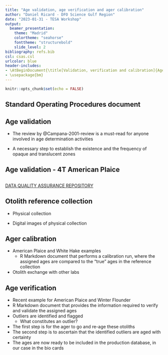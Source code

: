```yaml
---
title: "Age validation, age verification and ager calibration"
author: "Daniel Ricard - DFO Science Gulf Region"
date: "2023-01-31 - TESA Workshop"
output: 
  beamer_presentation:
    theme: "Madrid"
    colortheme: "seahorse"
    fonttheme: "structurebold"
    slide_level: 2
bibliography: refs.bib
csl: csas.csl
urlcolor: blue
header-includes:
- \AtBeginDocument{\title[Validation, verification and calibration]{Age validation, age verification and ager calibration}}
- \usepackage{bm}
---
```


```r
knitr::opts_chunk$set(echo = FALSE)
```

## Standard Operating Procedures document

\begin{columns}
\column{0.5\textwidth}
Our regional attempt at rescuing and formalising the available information about ageing procedures

\column{0.5\textwidth}
\begin{center}
  \includegraphics[width=1.0\textwidth]{SOP-cover.png}
\end{center}

\end{columns}


## Age validation

- The review by @Campana-2001-review is a must-read for anyone involved in age determination activities

- A necessary step to establish the existence and the frequency of opaque and translucent zones

## Age validation - 4T American Plaice

\begin{columns}
\column{0.5\textwidth}
A validation study usually involves a bomb radiocarbon assay

\column{0.5\textwidth}
\begin{center}
  \includegraphics[width=1.0\textwidth]{Morin-et-al-cover.png}
\end{center}

\end{columns}


## 

[DATA QUALITY ASSURANCE REPOSITORY](https://www.ices.dk/community/Pages/PGCCDBS-doc-repository.aspx)


## Otolith reference collection

- Physical collection

- Digital images of physical collection

## Ager calibration

- American Plaice and White Hake examples
  - R Markdown document that performs a calibration run, where the assigned ages are compared to the "true" ages in the reference collection

- Otolith exchange with other labs

## Age verification

- Recent example for American Plaice and Winter Flounder
- R Markdown document that provides the information required to verify and validate the assigned ages 
- Outliers are identified and flagged
  - What constitutes an outlier?
- The first step is for the ager to go and re-age these otoliths
- The second step is to ascertain that the identified outliers are aged with certainty
- The ages are now ready to be included in the production database, in our case in the bio cards

